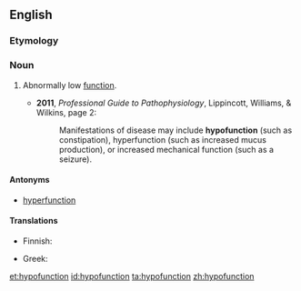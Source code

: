 ==English==

===Etymology===
{{prefix|hypo|function|lang=en}}

===Noun===
{{en-noun}}

# {{lb|en|medicine}} Abnormally low [[function]].
#* '''2011''', ''Professional Guide to Pathophysiology'', Lippincott, Williams, & Wilkins, page 2:
#*: Manifestations of disease may include '''hypofunction''' (such as constipation), hyperfunction (such as increased mucus production), or increased mechanical function (such as a seizure).

====Antonyms====
* [[hyperfunction]]

====Translations====
{{trans-top|abnormally low function}}
* Finnish: {{t+|fi|vajaatoiminta}}
{{trans-mid}}
* Greek: {{t+|el|υπολειτουργώ|sc=Grek}}
{{trans-bottom}}

[[et:hypofunction]]
[[id:hypofunction]]
[[ta:hypofunction]]
[[zh:hypofunction]]